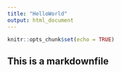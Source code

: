 ---
title: "HelloWorld"
output: html_document
---

```{r setup, include=FALSE}
knitr::opts_chunk$set(echo = TRUE)
```

## This is a markdownfile


